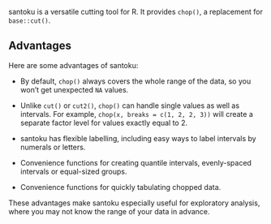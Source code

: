 

santoku is a versatile cutting tool for R. It provides `chop()`, a replacement
for `base::cut()`.

## Advantages

 Here are some advantages of santoku:

 * By default, `chop()` always covers the whole range of the data, so you
 won't get unexpected `NA` values.

 * Unlike `cut()` or `cut2()`, `chop()` can handle single values as well as
 intervals. For example, `chop(x, breaks = c(1, 2, 2, 3))` will create a
 separate factor level for values exactly equal to 2.

 * santoku has flexible labelling, including easy ways to label intervals by
   numerals or letters.

 * Convenience functions for creating quantile intervals, evenly-spaced
  intervals or equal-sized groups.

 * Convenience functions for quickly tabulating chopped data.

 These advantages make santoku especially useful for exploratory analysis,
 where you may not know the range of your data in advance.